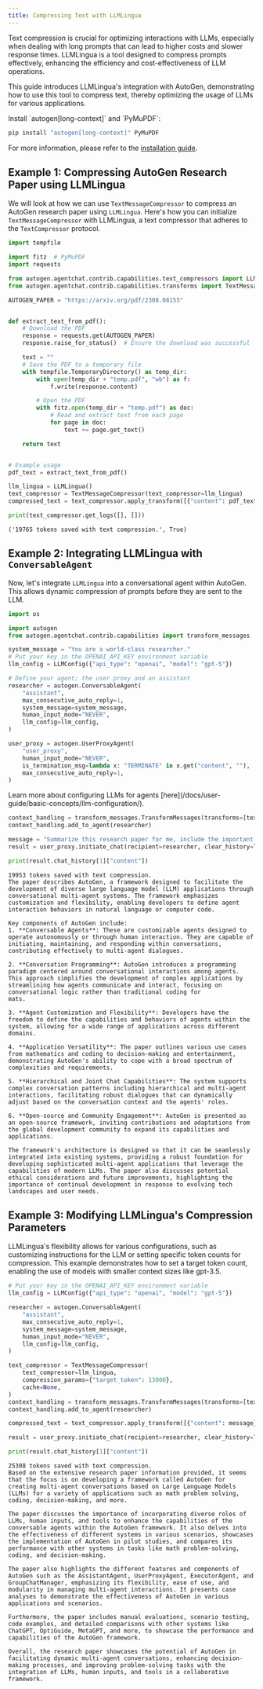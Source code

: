 ```yaml
---
title: Compressing Text with LLMLingua
---
```


Text compression is crucial for optimizing interactions with LLMs, especially when dealing with long prompts that can lead to higher costs and slower response times. LLMLingua is a tool designed to compress prompts effectively, enhancing the efficiency and cost-effectiveness of LLM operations.

This guide introduces LLMLingua's integration with AutoGen, demonstrating how to use this tool to compress text, thereby optimizing the usage of LLMs for various applications.

<div class="info">
<Info>
Install `autogen[long-context]` and `PyMuPDF`:

```bash
pip install "autogen[long-context]" PyMuPDF
```

For more information, please refer to the [installation guide](/docs/user-guide/basic-concepts/installing-ag2).

</Info>
</div>

## Example 1: Compressing AutoGen Research Paper using LLMLingua

We will look at how we can use `TextMessageCompressor` to compress an AutoGen research paper using `LLMLingua`. Here's how you can initialize `TextMessageCompressor` with LLMLingua, a text compressor that adheres to the `TextCompressor` protocol.

```python
import tempfile

import fitz  # PyMuPDF
import requests

from autogen.agentchat.contrib.capabilities.text_compressors import LLMLingua
from autogen.agentchat.contrib.capabilities.transforms import TextMessageCompressor

AUTOGEN_PAPER = "https://arxiv.org/pdf/2308.08155"


def extract_text_from_pdf():
    # Download the PDF
    response = requests.get(AUTOGEN_PAPER)
    response.raise_for_status()  # Ensure the download was successful

    text = ""
    # Save the PDF to a temporary file
    with tempfile.TemporaryDirectory() as temp_dir:
        with open(temp_dir + "temp.pdf", "wb") as f:
            f.write(response.content)

        # Open the PDF
        with fitz.open(temp_dir + "temp.pdf") as doc:
            # Read and extract text from each page
            for page in doc:
                text += page.get_text()

    return text


# Example usage
pdf_text = extract_text_from_pdf()

llm_lingua = LLMLingua()
text_compressor = TextMessageCompressor(text_compressor=llm_lingua)
compressed_text = text_compressor.apply_transform([{"content": pdf_text}])

print(text_compressor.get_logs([], []))
```

```console
('19765 tokens saved with text compression.', True)
```

## Example 2: Integrating LLMLingua with `ConversableAgent`

Now, let's integrate `LLMLingua` into a conversational agent within AutoGen. This allows dynamic compression of prompts before they are sent to the LLM.

```python
import os

import autogen
from autogen.agentchat.contrib.capabilities import transform_messages

system_message = "You are a world-class researcher."
# Put your key in the OPENAI_API_KEY environment variable
llm_config = LLMConfig({"api_type": "openai", "model": "gpt-5"})

# Define your agent; the user proxy and an assistant
researcher = autogen.ConversableAgent(
    "assistant",
    max_consecutive_auto_reply=1,
    system_message=system_message,
    human_input_mode="NEVER",
    llm_config=llm_config,
)

user_proxy = autogen.UserProxyAgent(
    "user_proxy",
    human_input_mode="NEVER",
    is_termination_msg=lambda x: "TERMINATE" in x.get("content", ""),
    max_consecutive_auto_reply=1,
)
```

<div class="tip">
  <Info>
    Learn more about configuring LLMs for agents [here](/docs/user-guide/basic-concepts/llm-configuration/).
  </Info>
</div>

```python
context_handling = transform_messages.TransformMessages(transforms=[text_compressor])
context_handling.add_to_agent(researcher)

message = "Summarize this research paper for me, include the important information" + pdf_text
result = user_proxy.initiate_chat(recipient=researcher, clear_history=True, message=message, silent=True)

print(result.chat_history[1]["content"])
```

```console
19953 tokens saved with text compression.
The paper describes AutoGen, a framework designed to facilitate the development of diverse large language model (LLM) applications through conversational multi-agent systems. The framework emphasizes customization and flexibility, enabling developers to define agent interaction behaviors in natural language or computer code.

Key components of AutoGen include:
1. **Conversable Agents**: These are customizable agents designed to operate autonomously or through human interaction. They are capable of initiating, maintaining, and responding within conversations, contributing effectively to multi-agent dialogues.

2. **Conversation Programming**: AutoGen introduces a programming paradigm centered around conversational interactions among agents. This approach simplifies the development of complex applications by streamlining how agents communicate and interact, focusing on conversational logic rather than traditional coding for
mats.

3. **Agent Customization and Flexibility**: Developers have the freedom to define the capabilities and behaviors of agents within the system, allowing for a wide range of applications across different domains.

4. **Application Versatility**: The paper outlines various use cases from mathematics and coding to decision-making and entertainment, demonstrating AutoGen's ability to cope with a broad spectrum of complexities and requirements.

5. **Hierarchical and Joint Chat Capabilities**: The system supports complex conversation patterns including hierarchical and multi-agent interactions, facilitating robust dialogues that can dynamically adjust based on the conversation context and the agents' roles.

6. **Open-source and Community Engagement**: AutoGen is presented as an open-source framework, inviting contributions and adaptations from the global development community to expand its capabilities and applications.

The framework's architecture is designed so that it can be seamlessly integrated into existing systems, providing a robust foundation for developing sophisticated multi-agent applications that leverage the capabilities of modern LLMs. The paper also discusses potential ethical considerations and future improvements, highlighting the importance of continual development in response to evolving tech landscapes and user needs.
```

## Example 3: Modifying LLMLingua's Compression Parameters

LLMLingua's flexibility allows for various configurations, such as customizing instructions for the LLM or setting specific token counts for compression. This example demonstrates how to set a target token count, enabling the use of models with smaller context sizes like gpt-3.5.

```python
# Put your key in the OPENAI_API_KEY environment variable
llm_config = LLMConfig({"api_type": "openai", "model": "gpt-5"})

researcher = autogen.ConversableAgent(
    "assistant",
    max_consecutive_auto_reply=1,
    system_message=system_message,
    human_input_mode="NEVER",
    llm_config=llm_config,
)

text_compressor = TextMessageCompressor(
    text_compressor=llm_lingua,
    compression_params={"target_token": 13000},
    cache=None,
)
context_handling = transform_messages.TransformMessages(transforms=[text_compressor])
context_handling.add_to_agent(researcher)

compressed_text = text_compressor.apply_transform([{"content": message}])

result = user_proxy.initiate_chat(recipient=researcher, clear_history=True, message=message, silent=True)

print(result.chat_history[1]["content"])
```

```console
25308 tokens saved with text compression.
Based on the extensive research paper information provided, it seems that the focus is on developing a framework called AutoGen for creating multi-agent conversations based on Large Language Models (LLMs) for a variety of applications such as math problem solving, coding, decision-making, and more.

The paper discusses the importance of incorporating diverse roles of LLMs, human inputs, and tools to enhance the capabilities of the conversable agents within the AutoGen framework. It also delves into the effectiveness of different systems in various scenarios, showcases the implementation of AutoGen in pilot studies, and compares its performance with other systems in tasks like math problem-solving, coding, and decision-making.

The paper also highlights the different features and components of AutoGen such as the AssistantAgent, UserProxyAgent, ExecutorAgent, and GroupChatManager, emphasizing its flexibility, ease of use, and modularity in managing multi-agent interactions. It presents case analyses to demonstrate the effectiveness of AutoGen in various applications and scenarios.

Furthermore, the paper includes manual evaluations, scenario testing, code examples, and detailed comparisons with other systems like ChatGPT, OptiGuide, MetaGPT, and more, to showcase the performance and capabilities of the AutoGen framework.

Overall, the research paper showcases the potential of AutoGen in facilitating dynamic multi-agent conversations, enhancing decision-making processes, and improving problem-solving tasks with the integration of LLMs, human inputs, and tools in a collaborative framework.
```
